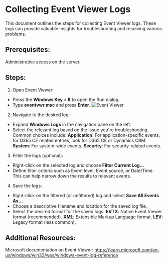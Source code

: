 # Collecting Event Viewer Logs

This document outlines the steps for collecting Event Viewer logs. These logs can provide valuable insights for troubleshooting and resolving various problems.

## Prerequisites:

Administrative access on the server.

## Steps:

1. Open Event Viewer:

- Press the **Windows Key + R** to open the Run dialog.
- Type **eventvwr.msc** and press **Enter**.
![Event Viewer](./media/eventviewer/eventviewer.png)

2. Navigate to the desired log:

- Expand **Windows Logs** in the navigation pane on the left.
- Select the relevant log based on the issue you're troubleshooting. Common choices include:
**Application**: For application-specific events, for D365 CE related entries, look for D365 CE or Dynamics CRM.
**System**: For system-wide events.
**Security**: For security-related events.

3. Filter the logs (optional):

- Right-click on the selected log and choose **Filter Current Log...**
- Define filter criteria such as Event level, Event source, or Date/Time. This can help narrow down the results to relevant events.

4. Save the logs:

- Right-click on the filtered (or unfiltered) log and select **Save All Events As...**
- Choose a descriptive filename and location for the saved log file.
- Select the desired format for the saved logs:
**EVTX**: Native Event Viewer format (recommended).
**XML**: Extensible Markup Language format.
**LEV**: Legacy format (less common).


## Additional Resources:

Microsoft documentation on Event Viewer: https://learn.microsoft.com/en-us/windows/win32/wes/windows-event-log-reference